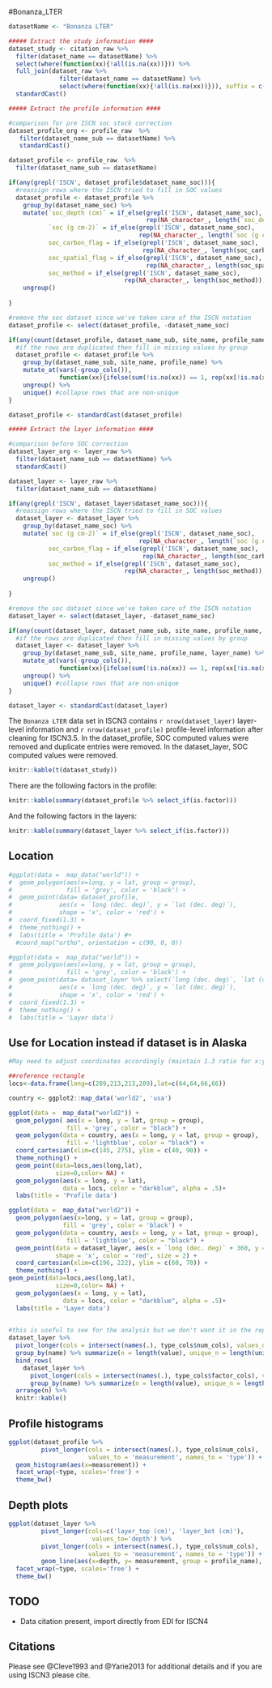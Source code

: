 #Bonanza_LTER

```r
datasetName <- "Bonanza LTER"

##### Extract the study information ####
dataset_study <- citation_raw %>% 
  filter(dataset_name == datasetName) %>%
  select(where(function(xx){!all(is.na(xx))})) %>%
  full_join(dataset_raw %>% 
              filter(dataset_name == datasetName) %>%
              select(where(function(xx){!all(is.na(xx))})), suffix = c('_citation', '_dataset'))%>%
  standardCast()
```

```r
##### Extract the profile information ####

#comparison for pre ISCN soc stock correction
dataset_profile_org <- profile_raw  %>%
   filter(dataset_name_sub == datasetName) %>%
   standardCast()

dataset_profile <- profile_raw  %>%
  filter(dataset_name_sub == datasetName) 

if(any(grepl('ISCN', dataset_profile$dataset_name_soc))){
  #reassign rows where the ISCN tried to fill in SOC values
  dataset_profile <- dataset_profile %>%
    group_by(dataset_name_soc) %>%
    mutate(`soc_depth (cm)` = if_else(grepl('ISCN', dataset_name_soc),
                                      rep(NA_character_, length(`soc_depth (cm)`)), `soc_depth (cm)`),
           `soc (g cm-2)` = if_else(grepl('ISCN', dataset_name_soc),
                                    rep(NA_character_, length(`soc (g cm-2)`)), `soc (g cm-2)`),
           soc_carbon_flag = if_else(grepl('ISCN', dataset_name_soc),
                                     rep(NA_character_, length(soc_carbon_flag)), soc_carbon_flag),
           soc_spatial_flag = if_else(grepl('ISCN', dataset_name_soc),
                                      rep(NA_character_, length(soc_spatial_flag)), soc_spatial_flag),
           soc_method = if_else(grepl('ISCN', dataset_name_soc), 
                                rep(NA_character_, length(soc_method)), soc_method)) %>%
    ungroup()
  
}

#remove the soc dataset since we've taken care of the ISCN notation
dataset_profile <- select(dataset_profile, -dataset_name_soc)  

if(any(count(dataset_profile, dataset_name_sub, site_name, profile_name)$n > 1)){
  #if the rows are duplicated then fill in missing values by group
  dataset_profile <- dataset_profile %>%
    group_by(dataset_name_sub, site_name, profile_name) %>%
    mutate_at(vars(-group_cols()), 
              function(xx){ifelse(sum(!is.na(xx)) == 1, rep(xx[!is.na(xx)], length(xx)),xx)}) %>% #if there is one value that isn't na then populate the rest of the entry, this fills in the
    ungroup() %>%
    unique() #collapse rows that are non-unique
}

dataset_profile <- standardCast(dataset_profile)
```

```r
##### Extract the layer information ####

#comparison before SOC correction
dataset_layer_org <- layer_raw %>%
  filter(dataset_name_sub == datasetName) %>%
  standardCast()

dataset_layer <- layer_raw %>%
  filter(dataset_name_sub == datasetName) 

if(any(grepl('ISCN', dataset_layer$dataset_name_soc))){
  #reassign rows where the ISCN tried to fill in SOC values
  dataset_layer <- dataset_layer %>%
    group_by(dataset_name_soc) %>%
    mutate(`soc (g cm-2)` = if_else(grepl('ISCN', dataset_name_soc),
                                    rep(NA_character_, length(`soc (g cm-2)`)), `soc (g cm-2)`),
           soc_carbon_flag = if_else(grepl('ISCN', dataset_name_soc),
                                     rep(NA_character_, length(soc_carbon_flag)), soc_carbon_flag),
           soc_method = if_else(grepl('ISCN', dataset_name_soc), 
                                rep(NA_character_, length(soc_method)), soc_method)) %>%
    ungroup()
  
}

#remove the soc dataset since we've taken care of the ISCN notation
dataset_layer <- select(dataset_layer, -dataset_name_soc) 

if(any(count(dataset_layer, dataset_name_sub, site_name, profile_name, layer_name)$n > 1)){
  #if the rows are duplicated then fill in missing values by group
  dataset_layer <- dataset_layer %>%
    group_by(dataset_name_sub, site_name, profile_name, layer_name) %>%
    mutate_at(vars(-group_cols()), 
              function(xx){ifelse(sum(!is.na(xx)) == 1, rep(xx[!is.na(xx)], length(xx)),xx)}) %>% #if there is one value that isn't na then populate the rest of the entry, this fills in the
    ungroup() %>%
    unique() #collapse rows that are non-unique
}

dataset_layer <- standardCast(dataset_layer)

```

The `Bonanza LTER` data set in ISCN3 contains `r nrow(dataset_layer)` layer-level information and `r nrow(dataset_profile)` profile-level information after cleaning for ISCN3.5. In the dataset_profile, SOC computed values were removed and duplicate entries were removed. In the dataset_layer, SOC computed values were removed.  

```r
knitr::kable(t(dataset_study))
```


There are the following factors in the profile:

```r
knitr::kable(summary(dataset_profile %>% select_if(is.factor)))
```

And the following factors in the layers:
```r
knitr::kable(summary(dataset_layer %>% select_if(is.factor)))
```


## Location

```r

#ggplot(data =  map_data("world")) + 
#  geom_polygon(aes(x=long, y = lat, group = group), 
#               fill = 'grey', color = 'black') + 
#  geom_point(data= dataset_profile, 
#             aes(x = `long (dec. deg)`, y = `lat (dec. deg)`),
#             shape = 'x', color = 'red') +
#  coord_fixed(1.3) +
#  theme_nothing() +
#  labs(title = 'Profile data') #+
  #coord_map("ortho", orientation = c(90, 0, 0))

#ggplot(data =  map_data("world")) + 
#  geom_polygon(aes(x=long, y = lat, group = group), 
#               fill = 'grey', color = 'black') + 
#  geom_point(data= dataset_layer %>% select(`long (dec. deg)`, `lat (dec. deg)`) %>% unique(), 
#             aes(x = `long (dec. deg)`, y = `lat (dec. deg)`),
#             shape = 'x', color = 'red') +
#  coord_fixed(1.3) +
#  theme_nothing() +
#  labs(title = 'Layer data')

```

## Use for Location instead if dataset is in Alaska
```r
#May need to adjust coordinates accordingly (maintain 1.3 ratio for x:y / long:lat)

##reference rectangle
locs<-data.frame(long=c(209,213,213,209),lat=c(64,64,66,66))

country <- ggplot2::map_data('world2', 'usa')

ggplot(data =  map_data("world2")) +
  geom_polygon( aes(x = long, y = lat, group = group),
                fill = 'grey', color = "black") +
  geom_polygon(data = country, aes(x = long, y = lat, group = group),
                fill = 'lightblue', color = "black") +
  coord_cartesian(xlim=c(145, 275), ylim = c(40, 90)) +
  theme_nothing() +
  geom_point(data=locs,aes(long,lat),
             size=0,color= NA) +
  geom_polygon(aes(x = long, y = lat),
               data = locs, color = "darkblue", alpha = .5)+
  labs(title = 'Profile data')

ggplot(data =  map_data("world2")) + 
  geom_polygon(aes(x=long, y = lat, group = group), 
               fill = 'grey', color = 'black') + 
  geom_polygon(data = country, aes(x = long, y = lat, group = group),
                fill = 'lightblue', color = "black") +
  geom_point(data = dataset_layer, aes(x = `long (dec. deg)` + 360, y = `lat (dec. deg)`),
             shape = 'x', color = 'red', size = 2) +
  coord_cartesian(xlim=c(196, 222), ylim = c(60, 70)) +
  theme_nothing() +
geom_point(data=locs,aes(long,lat),
             size=0,color= NA) +
  geom_polygon(aes(x = long, y = lat),
               data = locs, color = "darkblue", alpha = .5)+
  labs(title = 'Layer data')
  
```

```r
#this is useful to see for the analysis but we don't want it in the report
dataset_layer %>%
  pivot_longer(cols = intersect(names(.), type_cols$num_cols), values_drop_na = TRUE) %>%
  group_by(name) %>% summarize(n = length(value), unique_n = length(unique(value))) %>%
  bind_rows(
    dataset_layer %>%
      pivot_longer(cols = intersect(names(.), type_cols$factor_cols), values_drop_na = TRUE) %>%
      group_by(name) %>% summarize(n = length(value), unique_n = length(unique(value))) ) %>%
  arrange(n) %>%
  knitr::kable()
```

## Profile histograms

```r
ggplot(dataset_profile %>%
         pivot_longer(cols = intersect(names(.), type_cols$num_cols), 
                      values_to = 'measurement', names_to = 'type')) +
  geom_histogram(aes(x=measurement)) +
  facet_wrap(~type, scales='free') +
  theme_bw()
```

## Depth plots

```r
ggplot(dataset_layer %>% 
         pivot_longer(cols=c('layer_top (cm)', 'layer_bot (cm)'),
                       values_to='depth') %>%
         pivot_longer(cols = intersect(names(.), type_cols$num_cols), 
                      values_to = 'measurement', names_to = 'type')) +
         geom_line(aes(x=depth, y= measurement, group = profile_name), alpha = 0.5) +
  facet_wrap(~type, scales='free') +
  theme_bw()
```

## TODO

- Data citation present, import directly from EDI for ISCN4

## Citations

Please see @Cleve1993 and @Yarie2013 for additional details and if you are using ISCN3 please cite.